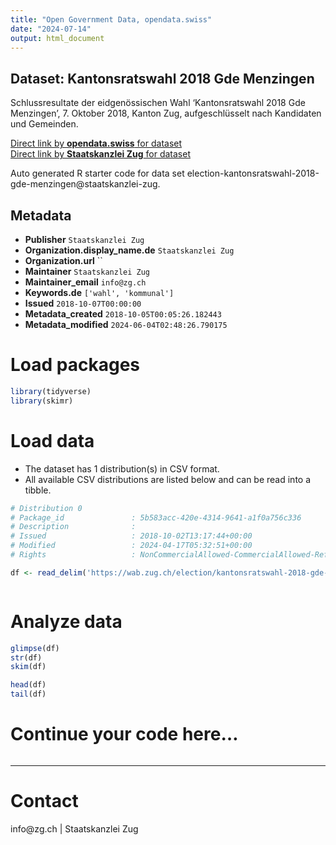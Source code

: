 ```yaml
---
title: "Open Government Data, opendata.swiss"
date: "2024-07-14"
output: html_document
---
```


## Dataset: Kantonsratswahl 2018 Gde Menzingen

Schlussresultate der eidgenössischen Wahl 'Kantonsratswahl 2018 Gde Menzingen', 7. Oktober 2018, Kanton Zug, aufgeschlüsselt nach Kandidaten und Gemeinden.

[Direct link by **opendata.swiss** for dataset](https://opendata.swiss/de/dataset/kantonsratswahl-2018-gde-menzingen)<br>
[Direct link by **Staatskanzlei Zug** for dataset](https://wab.zug.ch/election/kantonsratswahl-2018-gde-menzingen/data)

Auto generated R starter code for data set election-kantonsratswahl-2018-gde-menzingen@staatskanzlei-zug.

## Metadata

- **Publisher** `Staatskanzlei Zug`
- **Organization.display_name.de** `Staatskanzlei Zug`
- **Organization.url** ``
- **Maintainer** `Staatskanzlei Zug`
- **Maintainer_email** `info@zg.ch`
- **Keywords.de** `['wahl', 'kommunal']`
- **Issued** `2018-10-07T00:00:00`
- **Metadata_created** `2018-10-05T00:05:26.182443`
- **Metadata_modified** `2024-06-04T02:48:26.790175`


# Load packages

```r

library(tidyverse)
library(skimr)

```

# Load data

-   The dataset has 1 distribution(s) in CSV format.
-   All available CSV distributions are listed below and can be read into a tibble.

```r

# Distribution 0
# Package_id               : 5b583acc-420e-4314-9641-a1f0a756c336
# Description              : 
# Issued                   : 2018-10-02T13:17:44+00:00
# Modified                 : 2024-04-17T05:32:51+00:00
# Rights                   : NonCommercialAllowed-CommercialAllowed-ReferenceRequired

df <- read_delim('https://wab.zug.ch/election/kantonsratswahl-2018-gde-menzingen/data-csv')



```

# Analyze data

```r

glimpse(df)
str(df)
skim(df)

head(df)
tail(df)

```

# Continue your code here...

```r

```

------------------------------------------------------------------------

# Contact

info@zg.ch | Staatskanzlei Zug
